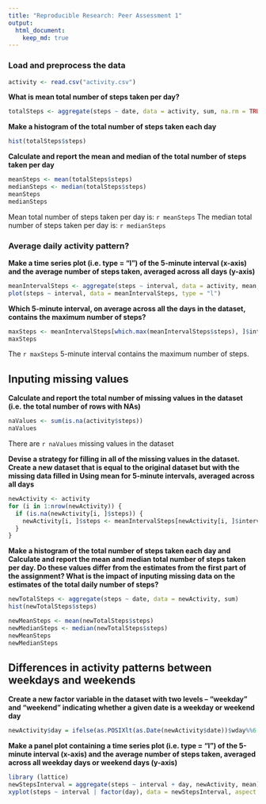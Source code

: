 ```yaml
---
title: "Reproducible Research: Peer Assessment 1"
output: 
  html_document:
    keep_md: true
---
```


### Load and preprocess the data 
```r
activity <- read.csv("activity.csv")
```

**What is mean total number of steps taken per day? **
```r
totalSteps <- aggregate(steps ~ date, data = activity, sum, na.rm = TRUE)
```

**Make a histogram of the total number of steps taken each day **
```r
hist(totalSteps$steps)
```

**Calculate and report the mean and median of the total number of steps taken per day **
```r
meanSteps <- mean(totalSteps$steps)
medianSteps <- median(totalSteps$steps)
meanSteps
medianSteps
```

Mean total number of steps taken per day is: `r meanSteps`  The median total number of steps taken per day is: `r medianSteps`


### Average daily activity pattern?
**Make a time series plot (i.e. type = "l") of the 5-minute interval (x-axis) and the average number of steps taken, averaged across all days (y-axis) **
```r
meanIntervalSteps <- aggregate(steps ~ interval, data = activity, mean, na.rm = TRUE)
plot(steps ~ interval, data = meanIntervalSteps, type = "l")
```

**Which 5-minute interval, on average across all the days in the dataset, contains the maximum number of steps? **
```r
maxSteps <- meanIntervalSteps[which.max(meanIntervalSteps$steps), ]$interval
maxSteps
```

The `r maxSteps` 5-minute interval contains the maximum number of steps.

## Inputing missing values
**Calculate and report the total number of missing values in the dataset (i.e. the total number of rows with NAs) **
```r
naValues <- sum(is.na(activity$steps))
naValues
```

There are `r naValues` missing values in the dataset

**Devise a strategy for filling in all of the missing values in the dataset. Create a new dataset that is equal to the original dataset but with the missing data filled in Using mean for 5-minute intervals, averaged across all days **
```r
newActivity <- activity
for (i in 1:nrow(newActivity)) {
  if (is.na(newActivity[i, ]$steps)) {
    newActivity[i, ]$steps <- meanIntervalSteps[newActivity[i, ]$interval == meanIntervalSteps$interval, ]$steps
  }
}
```

**Make a histogram of the total number of steps taken each day and Calculate and report the mean and median total number of steps taken per day. Do these values differ from the estimates from the first part of the assignment? What is the impact of inputing missing data on the estimates of the total daily number of steps? **
```r
newTotalSteps <- aggregate(steps ~ date, data = newActivity, sum)
hist(newTotalSteps$steps)

newMeanSteps <- mean(newTotalSteps$steps)
newMedianSteps <- median(newTotalSteps$steps)
newMeanSteps
newMedianSteps
```

## Differences in activity patterns between weekdays and weekends
**Create a new factor variable in the dataset with two levels -- "weekday" and "weekend" indicating whether a given date is a weekday or weekend day **
```r
newActivity$day = ifelse(as.POSIXlt(as.Date(newActivity$date))$wday%%6 == 0, "weekend", "weekday")
```

**Make a panel plot containing a time series plot (i.e. type = "l") of the 5-minute interval (x-axis) and the average number of steps taken, averaged across all weekday days or weekend days (y-axis) **
```r
library (lattice)
newStepsInterval = aggregate(steps ~ interval + day, newActivity, mean)
xyplot(steps ~ interval | factor(day), data = newStepsInterval, aspect = 1/2, layout = c(1, 2), type = "l")
```